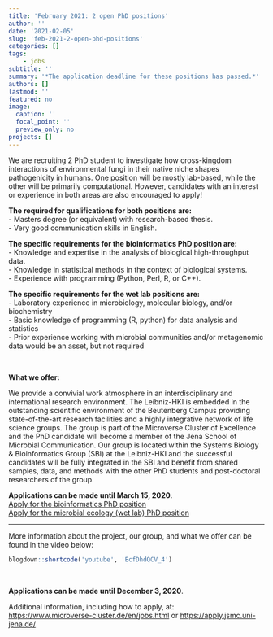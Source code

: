```yaml
---
title: 'February 2021: 2 open PhD positions'
author: ''
date: '2021-02-05'
slug: 'feb-2021-2-open-phd-positions'
categories: []
tags:   
    - jobs
subtitle: ''
summary: '*The application deadline for these positions has passed.*'
authors: []
lastmod: ''
featured: no
image:
  caption: ''
  focal_point: ''
  preview_only: no
projects: []
---
```


We are recruiting 2 PhD student to investigate how cross-kingdom interactions of environmental fungi in their native niche shapes pathogenicity in humans. One position will be mostly lab-based, while the other will be primarily computational. However, candidates with an interest or experience in both areas are also encouraged to apply!

**The required for qualifications for both positions are:**  
- Masters degree (or equivalent) with research-based thesis.  
- Very good communication skills in English. 

**The specific requirements for the bioinformatics PhD position are:**  
- Knowledge and expertise in the analysis of biological high-throughput data.  
- Knowledge in statistical methods in the context of biological systems.  
- Experience with programming (Python, Perl, R, or C++).  

**The specific requirements for the wet lab positions are:**  
- Laboratory experience in microbiology, molecular biology, and/or biochemistry  
- Basic knowledge of programming (R, python) for data analysis and statistics  
- Prior experience working with microbial communities and/or metagenomic data would be an asset, but not required  

<br>

**What we offer:**  

We provide a convivial work atmosphere in an interdisciplinary and international research environment. The Leibniz-HKI is embedded in the outstanding scientific environment of the Beutenberg Campus providing state-of-the-art research facilities and a highly integrative network of life science groups. The group is part of the Microverse Cluster of Excellence and the PhD candidate will become a member of the Jena School of Microbial Communication. Our group is located within the Systems Biology & Bioinformatics Group (SBI) at the Leibniz-HKI and the successful candidates will be fully integrated in the SBI and benefit from shared samples, data, and methods with the other PhD students and post-doctoral researchers of the group.  

**Applications can be made until March 15, 2020**.  
[Apply for the bioinformatics PhD position](https://jobs.hki-jena.de/jobs/Doctoral-Researcher-fdivm-in-Bioinformatics-eng-j279.html)  
[Apply for the microbial ecology (wet lab) PhD position](https://jobs.hki-jena.de/jobs/Doctoral-Researcher-fdivm-in-Microbial-Ecology-eng-j280.html)  

***

More information about the project, our group, and what we offer can be found in the video below:

```r
blogdown::shortcode('youtube', 'EcfDhdQCV_4')
```
<br>

 


**Applications can be made until December 3, 2020**.  

Additional information, including how to apply, at:<br>
<https://www.microverse-cluster.de/en/jobs.html> or <https://apply.jsmc.uni-jena.de/>
<br>